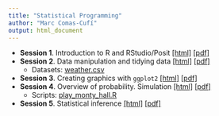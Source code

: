 ```yaml
---
title: "Statistical Programming"
author: "Marc Comas-Cufí"
output: html_document
---
```


-   __Session 1__. Introduction to R and RStudio/Posit [[html]](session-01-presentation.html) [[pdf]](session-01-presentation.pdf)
-   __Session 2__. Data manipulation and tidying data [[html]](session-02-presentation.html) [[pdf]](session-02-presentation.pdf) 
    * Datasets: [weather.csv](weather.csv)
-   __Session 3__. Creating graphics with `ggplot2` [[html]](session-03-presentation.html) [[pdf]](session-03-presentation.pdf)
-   __Session 4__. Overview of probability. Simulation
[[html]](session-04-presentation.html) [[pdf]](session-04-presentation.pdf)
    * Scripts: [play_monty_hall.R](play_monty_hall.R)
-   __Session 5__. Statistical inference [[html]](session-05-presentation.html) [[pdf]](session-05-presentation.pdf)

